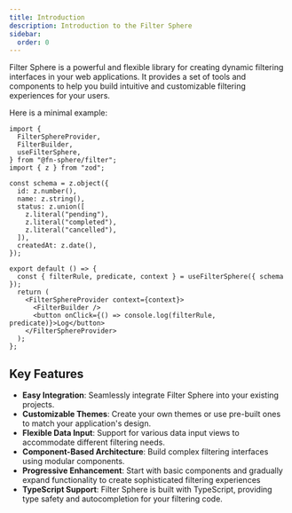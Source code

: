 ```yaml
---
title: Introduction
description: Introduction to the Filter Sphere
sidebar:
  order: 0
---
```


Filter Sphere is a powerful and flexible library for creating dynamic filtering interfaces in your web applications. It provides a set of tools and components to help you build intuitive and customizable filtering experiences for your users.

Here is a minimal example:

```tsx live
import {
  FilterSphereProvider,
  FilterBuilder,
  useFilterSphere,
} from "@fn-sphere/filter";
import { z } from "zod";

const schema = z.object({
  id: z.number(),
  name: z.string(),
  status: z.union([
    z.literal("pending"),
    z.literal("completed"),
    z.literal("cancelled"),
  ]),
  createdAt: z.date(),
});

export default () => {
  const { filterRule, predicate, context } = useFilterSphere({ schema });
  return (
    <FilterSphereProvider context={context}>
      <FilterBuilder />
      <button onClick={() => console.log(filterRule, predicate)}>Log</button>
    </FilterSphereProvider>
  );
};
```

## Key Features

- **Easy Integration**: Seamlessly integrate Filter Sphere into your existing projects.
- **Customizable Themes**: Create your own themes or use pre-built ones to match your application's design.
- **Flexible Data Input**: Support for various data input views to accommodate different filtering needs.
- **Component-Based Architecture**: Build complex filtering interfaces using modular components.
- **Progressive Enhancement**: Start with basic components and gradually expand functionality to create sophisticated filtering experiences
- **TypeScript Support**: Filter Sphere is built with TypeScript, providing type safety and autocompletion for your filtering code.
